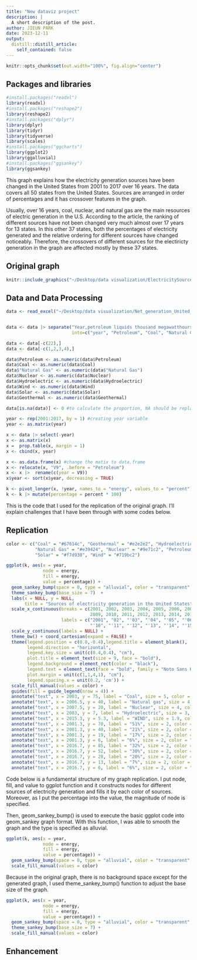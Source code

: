 ```yaml
---
title: "New dataviz project"
description: |
  A short description of the post.
author: JIEUN PARK
date: 2023-12-11
output:
  distill::distill_article:
    self_contained: false
---
```


```r
knitr::opts_chunk$set(out.width="100%", fig.align="center")
```

## Packages and libraries

```r
#install.packages("readxl")
library(readxl)
#install.packages("reshape2")
library(reshape2)
#install.packages("dplyr")
library(dplyr)
library(tidyr)
library(tidyverse)
library(scales)
#install.packages("ggcharts")
library(ggplot2)
library(ggalluvial)
#install.packages("ggsankey")
library(ggsankey)

```

This graph explains how the electricity generation sources have been changed in the United States from 2001 to 2017 over 16 years. The data covers all 50 states from the United States. Sources are arranged in order of percentages and it has crossover features in the graph. 

Usually, over 16 years, coal, nuclear, and natural gas are the main resources of electric generation in the U.S. According to the article, the ranking of different sources have not been changed very much almost over 17 years for 13 states. In this other 37 states, both the percentages of electricity generated and the relative ordering for different sources have changed noticeably. Therefore, the crossovers of different sources for the electiricty generation in the graph are affected mostly by these 37 states. 

## Original graph
```r
knitr::include_graphics("~/Desktop/data visualization/ElectricitySourcesLN-superJumbo.webp")
```

## Data and Data Processing

```r
data <- read_excel("~/Desktop/data visualization/Net_generation_United_States_all_sectors_annual.xls")


data <- data |> separate("Year,petroleum liquids thousand megawatthours,coal thousand megawatthours,natural gas thousand megawatthours,nuclear thousand megawatthours,conventional hydroelectric thousand megawatthours,wind thousand megawatthours,all solar thousand megawatthours,geothermal thousand megawatthours",
                         into=c("year", "Petroleum", "Coal", "Natural Gas", "Nuclear", "Hydroelectric", "Wind", "Solar", "Geothermal"), sep=",")

data <- data[-c(22),]
data <- data[-c(1,2,3,4),]

data$Petroleum <- as.numeric(data$Petroleum)
data$Coal <- as.numeric(data$Coal)
data$"Natural Gas" <- as.numeric(data$"Natural Gas")
data$Nuclear <- as.numeric(data$Nuclear)
data$Hydroelectric <- as.numeric(data$Hydroelectric)
data$Wind <- as.numeric(data$Wind)
data$Solar <- as.numeric(data$Solar)
data$Geothermal <- as.numeric(data$Geothermal)

data[is.na(data)] <- 0 #to calculate the proportion, NA should be replaced by 0

year <- rep(2001:2017, by = 1) #creating year variable
year <- as.matrix(year)

x <- data |> select(-year)
x <- as.matrix(x)
x =  prop.table(x, margin = 1)
x <- cbind(x, year)

x <- as.data.frame(x) #change the matix to data.frame 
x <- relocate(x, "V9", .before = "Petroleum")
x <- x |>  rename(c(year = V9))
x$year <- sort(x$year, decreasing = TRUE)

k <- pivot_longer(x, !year, names_to = "energy", values_to = "percent")
k <- k |> mutate(percentage = percent * 100)


```

This is the code that I used for the replication of the original graph.
I'll explain challenges that I have been through with some codes below. 

## Replication

```r
color <- c("Coal" = "#67614c", "Geothermal" = "#e2e2e2", "Hydroelectric" = "#81e3e9",
           "Natural Gas" = "#e39424", "Nuclear" = "#9e71c2", "Petroleum" = "#d366a8",
           "Solar" = "#f7d930", "Wind" = "#719bc2")

ggplot(k, aes(x = year,
              node = energy,
              fill = energy,
              value = percentage)) +
  geom_sankey_bump(space = 0, type = "alluvial", color = "transparent", smooth = 13, alpha = 0.93) +
  theme_sankey_bump(base_size = 7)  +
  labs(x = NULL, y = NULL,
       title = "Sources of electricity generation in the United States") +
  scale_x_continuous(breaks = c(2001, 2002, 2003, 2004, 2005, 2006, 2007, 2008,
                                2009, 2010, 2011, 2012, 2013, 2014, 2015, 2016, 2017),
                     labels = c("2001", "02", "'03", "'04", "'05", "'06", "'07", "'08", "'09",
                                "'10", "'11", "'12", "'13", "'14", "'15", "'16", "2017")) +
  scale_y_continuous(labels = NULL) +
  theme_bw() + coord_cartesian(expand = FALSE) +
  theme(legend.position = c(0.8,-0.4),legend.title = element_blank(),
        legend.direction = "horizontal",
        legend.key.size = unit(c(0.4,0.4), "cm"),
        plot.title = element_text(size = 9, face = "bold"),
        legend.background = element_rect(color = "black"),
        legend.text = element_text(face = "bold", family = "Noto Sans KR", size = 7),
        plot.margin = unit(c(1,1,4,1), "cm"),
        legend.spacing.x = unit(0.2, 'cm')) +
  scale_fill_manual(values = color) +
  guides(fill = guide_legend(nrow = 4)) +
  annotate("text", x = 2003, y = 75, label = "Coal", size = 5, color = "#302d21", family = "Source Sans 3") +
  annotate("text", x = 2006.5, y = 40, label = "Natural gas", size = 4, color = "#302d21", family = "Source Sans 3") +
  annotate("text", x = 2007.5, y = 20, label = "Nuclear", size = 4, color = "#302d21", family = "Source Sans 3") +
  annotate("text", x = 2003, y = 7, label = "Hydroelectric", size = 3, color = "#302d21", family = "Source Sans 3") +
  annotate("text", x = 2015.3, y = 5.3, label = "WIND", size = 1.9, color = "#302d21", family = "Source Sans 3") +
  annotate("text", x = 2001.3, y = 70, label = "51%", size = 2, color = "#302d21", family = "Source Sans 3") +
  annotate("text", x = 2001.3, y = 40, label = "21%", size = 2, color = "#302d21", family = "Source Sans 3") +
  annotate("text", x = 2001.3, y = 19, label = "17%", size = 2, color = "#302d21", family = "Source Sans 3") +
  annotate("text", x = 2001.3, y = 6, label = "6%", size = 2, color = "#302d21", family = "Source Sans 3") +
  annotate("text", x = 2016.7, y = 85, label = "32%", size = 2, color = "#302d21", family = "Source Sans 3") +
  annotate("text", x = 2016.7, y = 52, label = "30%", size = 2, color = "#302d21", family = "Source Sans 3") +
  annotate("text", x = 2016.7, y = 28, label = "20%", size = 2, color = "#302d21", family = "Source Sans 3") +
  annotate("text", x = 2016.7, y = 13, label = "7%", size = 2, color = "#302d21", family = "Source Sans 3") +
  annotate("text", x = 2016.7, y = 6, label = "6%", size = 2, color = "#302d21", family = "Source Sans 3")
```

Code below is a fundamental structure of my graph replication. 
I put node, fill, and value to ggplot function and it constructs nodes for different sources of electricity generation and fills it by each color of sources. Moreover, as I put the percentage into the value, the magnitude of node is specified.

Then, geom_sankey_bump() is used to execute the basic ggplot code into geom_sankey graph format. With this function, I was able to smooth the graph and the type is specified as alluvial. 


```r
ggplot(k, aes(x = year,
              node = energy,
              fill = energy,
              value = percentage)) +
  geom_sankey_bump(space = 0, type = "alluvial", color = "transparent", smooth = 13, alpha = 0.93) +
  scale_fill_manual(values = color)
```

Because in the original graph, there is no background space except for the generated graph, I used theme_sankey_bump() function to adjust the base size of the graph.

```r
ggplot(k, aes(x = year,
              node = energy,
              fill = energy,
              value = percentage)) +
  geom_sankey_bump(space = 0, type = "alluvial", color = "transparent", smooth = 13, alpha = 0.93) +
  theme_sankey_bump(base_size = 7) +
  scale_fill_manual(values = color)
```

## Enhancement

```r

```


